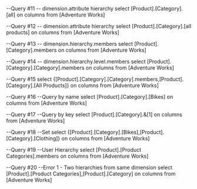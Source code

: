 --Query #11
-- dimension.attribute hierarchy
select
[Product].[Category].[all] 
on columns
from
[Adventure Works]

--Query #12
-- dimension.attribute hierarchy
select
[Product].[Category].[all products]
on columns
from
[Adventure Works]

--Query #13
-- dimension.hierarchy.members
select
[Product].[Category].members
on columns
from
[Adventure Works]

--Query #14
-- dimension.hierarchy.level.members
select
[Product].[Category].[Category].members
on columns
from
[Adventure Works]

--Query #15
select
{[Product].[Category].[Category].members,[Product].[Category].[All Products]}
on columns
from
[Adventure Works]

--Query #16
--Query by name
select
[Product].[Category].[Bikes]
on columns
from
[Adventure Works]

--Query #17
--Query by key
select
[Product].[Category].&[1]
on columns
from
[Adventure Works]

--Query #18
--Set
select
{[Product].[Category].[Bikes],[Product].[Category].[Clothing]}
on columns
from
[Adventure Works]

--Query #19
--User Hierarchy
select
[Product].[Product Categories].members
on columns
from
[Adventure Works]

--Query #20
--Error 1 - Two hierarchies from same dimension
select
[Product].[Product Categories],[Product].[Category]
on columns
from
[Adventure Works]


